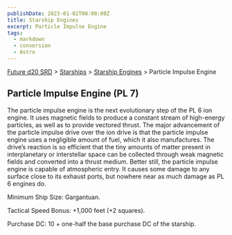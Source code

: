 ```yaml
---
publishDate: 2023-01-02T00:00:00Z
title: Starship Engines
excerpt: Particle Impulse Engine
tags:
  - markdown
  - conversion
  - Astro
---
```






[Future d20 SRD](/#futureD20) > [Starships](future-d20-srd-starships-index) > [Starship Engines](future-d20-srd-starships-starship-engines-index) > Particle Impulse Engine




## Particle Impulse Engine (PL 7)


The particle impulse engine is the next evolutionary step of the PL 6 ion engine. It uses magnetic fields to produce a constant stream of high-energy particles, as well as to provide vectored thrust. The major advancement of the particle impulse drive over the ion drive is that the particle impulse engine uses a negligible amount of fuel, which it also manufactures. The drive’s reaction is so efficient that the tiny amounts of matter present in interplanetary or interstellar space can be collected through weak magnetic fields and converted into a thrust medium. Better still, the particle impulse engine is capable of atmospheric entry. It causes some damage to any surface close to its exhaust ports, but nowhere near as much damage as PL 6 engines do.


Minimum Ship Size: Gargantuan.


Tactical Speed Bonus: +1,000 feet (+2 squares).


Purchase DC: 10 + one-half the base purchase DC of the starship.



